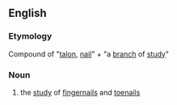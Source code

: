 ==English==
===Etymology===
Compound of {{AGr.}} '''{{polytonic|[[ὄνυξ]]}}''' {{italbrac|onuks}} "[[talon]], [[nail]]" + '''{{polytonic|[[-λογία]]}}''' {{italbrac|-logia}} "a [[branch]] of [[study]]"

===Noun===
{{en-noun|-}}
#{{medicine}} the [[study]] of [[fingernail]]s and [[toenail]]s